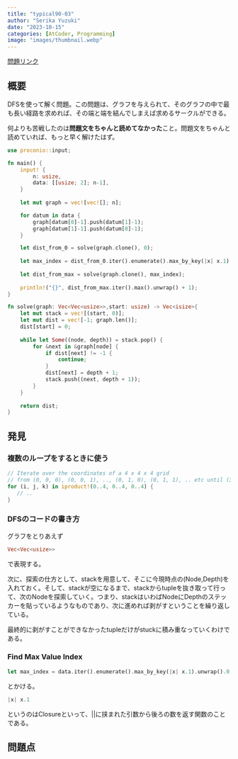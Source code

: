 ```yaml
---
title: "typical90-03"
author: "Serika Yuzuki"
date: "2023-10-15"
categories: [AtCoder, Programming]
image: "images/thumbnail.webp"
---
```


[問題リンク](https://atcoder.jp/contests/typical90/tasks/typical90_c)

## 概要

DFSを使って解く問題。この問題は、グラフを与えられて、そのグラフの中で最も長い経路を求めれば、その端と端を結んでしまえば求めるサークルができる。

何よりも苦戦したのは**問題文をちゃんと読めてなかった**こと。問題文をちゃんと読めていれば、もっと早く解けたはず。

```rust
use proconio::input;

fn main() {
    input! {
        n: usize,
        data: [[usize; 2]; n-1],
    }
    
    let mut graph = vec![vec![]; n];

    for datum in data {
        graph[datum[0]-1].push(datum[1]-1);
        graph[datum[1]-1].push(datum[0]-1);
    }

    let dist_from_0 = solve(graph.clone(), 0);
    
    let max_index = dist_from_0.iter().enumerate().max_by_key(|x| x.1).unwrap().0;
    
    let dist_from_max = solve(graph.clone(), max_index);
    
    println!("{}", dist_from_max.iter().max().unwrap() + 1);
}

fn solve(graph: Vec<Vec<usize>>,start: usize) -> Vec<isize>{    
    let mut stack = vec![(start, 0)];
    let mut dist = vec![-1; graph.len()];
    dist[start] = 0;
    
    while let Some((node, depth)) = stack.pop() {
        for &next in &graph[node] {
            if dist[next] != -1 {
                continue;
            }
            dist[next] = depth + 1;
            stack.push((next, depth + 1));
        }
    }
    
    return dist;
}
```


## 発見

### 複数のループをするときに使う

```rust
// Iterate over the coordinates of a 4 x 4 x 4 grid
// from (0, 0, 0), (0, 0, 1), .., (0, 1, 0), (0, 1, 1), .. etc until (3, 3, 3)
for (i, j, k) in iproduct!(0..4, 0..4, 0..4) {
   // ..
}
```

### DFSのコードの書き方

グラフをとりあえず
```rust
Vec<Vec<usize>>
```
で表現する。

次に、探索の仕方として、stackを用意して、そこに今現時点の(Node,Depth)を入れておく。そして、stackが空になるまで、stackからtupleを抜き取って行って、次のNodeを探索していく。つまり、stackはいわばNodeにDepthのステッカーを貼っているようなものであり、次に進めれば剥がすということを繰り返している。

最終的に剥がすことができなかったtupleだけがstuckに積み重なっていくわけである。

### Find Max Value Index

```rust
let max_index = data.iter().enumerate().max_by_key(|x| x.1).unwrap().0;
```
とかける。
```rust
|x| x.1
```
というのはClosureといって、||に挟まれた引数から後ろの数を返す関数のことである。

## 問題点